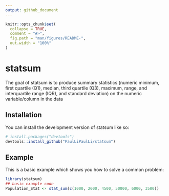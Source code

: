 ```yaml
---
output: github_document
---
```


<!-- README.md is generated from README.Rmd. Please edit that file -->

```r
knitr::opts_chunk$set(
  collapse = TRUE,
  comment = "#>",
  fig.path = "man/figures/README-",
  out.width = "100%"
)
```

# statsum

<!-- badges: start -->
<!-- badges: end -->

The goal of statsum is to produce summary statistics (numeric minimum, first quartile (Q1), median, third quartile (Q3), maximum, range, and interquartile range (IQR), and standard deviation) on the numeric variable/column in the data 

## Installation

You can install the development version of statsum like so:

``` r
# install.packages("devtools")
devtools::install_github("PaulLiPaulLi/statsum")
```

## Example

This is a basic example which shows you how to solve a common problem:

```r
library(statsum)
## basic example code
Population_Stat <- stat_sum(c(1000, 2000, 4500, 50000, 6000, 3500))
```
